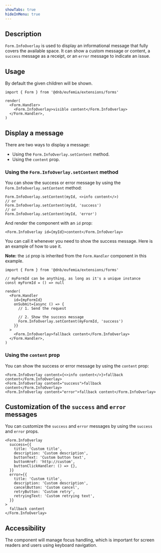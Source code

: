 ```yaml
---
showTabs: true
hideInMenu: true
---
```


## Description

`Form.InfoOverlay` is used to display an informational message that fully covers the available space. It can show a custom message or content, a `success` message as a receipt, or an `error` message to indicate an issue.

## Usage

By default the given children will be shown.

```tsx
import { Form } from '@dnb/eufemia/extensions/forms'

render(
  <Form.Handler>
    <Form.InfoOverlay>visible content</Form.InfoOverlay>
  </Form.Handler>,
)
```

## Display a message

There are two ways to display a message:

- Using the `Form.InfoOverlay.setContent` method.
- Using the `content` prop.

### Using the `Form.InfoOverlay.setContent` method

You can show the success or error message by using the `Form.InfoOverlay.setContent` method:

```tsx
Form.InfoOverlay.setContent(myId, <>info content</>)
// or
Form.InfoOverlay.setContent(myId, 'success')
// or
Form.InfoOverlay.setContent(myId, 'error')
```

And render the component with an `id` prop:

```tsx
<Form.InfoOverlay id={myId}>content</Form.InfoOverlay>
```

You can call it whenever you need to show the success message. Here is an example of how to use it.

**Note:** the `id` prop is inherited from the `Form.Handler` component in this example.

```tsx
import { Form } from '@dnb/eufemia/extensions/forms'

// myFormId can be anything, as long as it's a unique instance
const myFormId = () => null

render(
  <Form.Handler
    id={myFormId}
    onSubmit={async () => {
      // 1. Send the request

      // 2. Show the success message
      Form.InfoOverlay.setContent(myFormId, 'success')
    }}
  >
    <Form.InfoOverlay>fallback content</Form.InfoOverlay>
  </Form.Handler>,
)
```

### Using the `content` prop

You can show the success or error message by using the `content` prop:

```tsx
<Form.InfoOverlay content={<>info content</>}>fallback content</Form.InfoOverlay>
<Form.InfoOverlay content="success">fallback content</Form.InfoOverlay>
<Form.InfoOverlay content="error">fallback content</Form.InfoOverlay>
```

## Customization of the `success` and `error` messages

You can customize the `success` and `error` messages by using the `success` and `error` props.

```tsx
<Form.InfoOverlay
  success={{
    title: 'Custom title',
    description: 'Custom description',
    buttonText: 'Custom button text',
    buttonHref: 'http://custom',
    buttonClickHandler: () => {},
  }}
  error={{
    title: 'Custom title',
    description: 'Custom description',
    cancelButton: 'Custom cancel',
    retryButton: 'Custom retry',
    retryingText: 'Custom retrying text',
  }}
>
  fallback content
</Form.InfoOverlay>
```

## Accessibility

The component will manage focus handling, which is important for screen readers and users using keyboard navigation.
